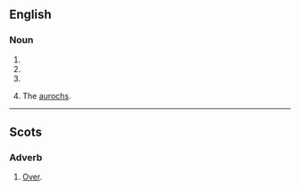 ==English==

===Noun===
{{en-noun}}

# {{obsolete form of|hour|lang=en}}
# {{obsolete form of|oar|lang=en}}
# {{obsolete form of|ore|lang=en}}
# {{lb|en|obsolete}} The [[aurochs]].

----

==Scots==

===Adverb===
{{sco-adv}}

# [[over|Over]].